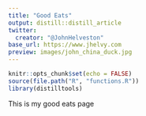 ```yaml
---
title: "Good Eats"
output: distill::distill_article
twitter:
  creator: "@JohnHelveston"
base_url: https://www.jhelvy.com
preview: images/john_china_duck.jpg
---
```


```r
knitr::opts_chunk$set(echo = FALSE)
source(file.path("R", "functions.R"))
library(distilltools)
```

This is my good eats page
